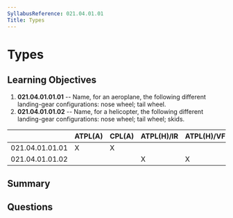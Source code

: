 ```yaml
---
SyllabusReference: 021.04.01.01
Title: Types
---
```


# Types

## Learning Objectives

1.  **021.04.01.01.01** -- Name, for an aeroplane, the following different
    landing-gear configurations: nose wheel; tail wheel.
2.  **021.04.01.01.02** -- Name, for a helicopter, the following different
    landing-gear configurations: nose wheel; tail wheel; skids.

|                 | ATPL(A) | CPL(A) | ATPL(H)/IR | ATPL(H)/VFR | CPL(H) | IR | CBIR(A) |
| --------------- | ------- | ------ | ---------- | ----------- | ------ | -- | ------- |
| 021.04.01.01.01 | X       | X      |            |             |        |    |         |
| 021.04.01.01.02 |         |        | X          | X           | X      |    |         |

## Summary

## Questions
